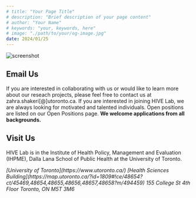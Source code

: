 ```yaml
---
# title: "Your Page Title"
# description: "Brief description of your page content"
# author: "Your Name"
# keywords: "your, keywords, here"
# image: "./path/to/your/og-image.jpg"
date: 2024/01/25
---
```



![screenshot](./contact/uoft.png)

## Email Us
If you are interested in collaborating with us or would like to learn more about our reseach projects, please feel free to contact us at zahra.shakeri[@]utoronto.ca. If you are interested in joining HIVE Lab, we are always looking for motivated and talented individuals. Open positions are listed on our Open Positions page. **We welcome applications from all backgrounds.**

## Visit Us
HIVE Lab is in the Institute of Health Policy, Management and Evaluation (IHPME), Dalla Lana School of Public Health at the University of Toronto.

<Address>
[University of Toronto](https://www.utoronto.ca/)
[Health Sciences Building](https://map.utoronto.ca/?id=1809#!ce/48654?ct/45469,48654,48655,48656,48657,48658?m/494459)
155 College St
4th Floor 
Toronto, ON M5T 3M6
</Address>